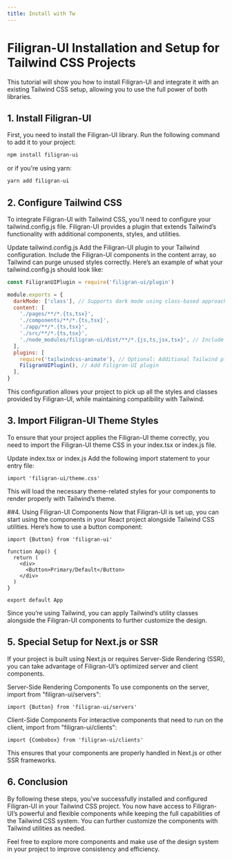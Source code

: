 ```yaml
---
title: Install with Tw
---
```


# Filigran-UI Installation and Setup for Tailwind CSS Projects

This tutorial will show you how to install Filigran-UI and integrate it with an existing Tailwind CSS setup, allowing you to use the full power of both libraries.

## 1. Install Filigran-UI

First, you need to install the Filigran-UI library. Run the following command to add it to your project:

```bash
npm install filigran-ui
```

or if you're using yarn:

```bash
yarn add filigran-ui
```

## 2. Configure Tailwind CSS

To integrate Filigran-UI with Tailwind CSS, you'll need to configure your tailwind.config.js file. Filigran-UI provides a plugin that extends Tailwind’s functionality with additional components, styles, and utilities.

Update tailwind.config.js
Add the Filigran-UI plugin to your Tailwind configuration.
Include the Filigran-UI components in the content array, so Tailwind can purge unused styles correctly.
Here’s an example of what your tailwind.config.js should look like:

```js
const FiligranUIPlugin = require('filigran-ui/plugin')

module.exports = {
  darkMode: ['class'], // Supports dark mode using class-based approach
  content: [
    './pages/**/*.{ts,tsx}',
    './components/**/*.{ts,tsx}',
    './app/**/*.{ts,tsx}',
    './src/**/*.{ts,tsx}',
    './node_modules/filigran-ui/dist/**/*.{js,ts,jsx,tsx}', // Include Filigran-UI components
  ],
  plugins: [
    require('tailwindcss-animate'), // Optional: Additional Tailwind plugins you might use
    FiligranUIPlugin(), // Add Filigran-UI plugin
  ],
}
```

This configuration allows your project to pick up all the styles and classes provided by Filigran-UI, while maintaining compatibility with Tailwind.

## 3. Import Filigran-UI Theme Styles

To ensure that your project applies the Filigran-UI theme correctly, you need to import the Filigran-UI theme CSS in your index.tsx or index.js file.

Update index.tsx or index.js
Add the following import statement to your entry file:

```tsx
import 'filigran-ui/theme.css'
```

This will load the necessary theme-related styles for your components to render properly with Tailwind’s theme.

##4. Using Filigran-UI Components
Now that Filigran-UI is set up, you can start using the components in your React project alongside Tailwind CSS utilities. Here’s how to use a button component:

```tsx
import {Button} from 'filigran-ui'

function App() {
  return (
    <div>
      <Button>Primary/Default</Button>
    </div>
  )
}

export default App
```

Since you’re using Tailwind, you can apply Tailwind’s utility classes alongside the Filigran-UI components to further customize the design.

## 5. Special Setup for Next.js or SSR

If your project is built using Next.js or requires Server-Side Rendering (SSR), you can take advantage of Filigran-UI’s optimized server and client components.

Server-Side Rendering Components
To use components on the server, import from "filigran-ui/servers":

```tsx
import {Button} from 'filigran-ui/servers'
```

Client-Side Components
For interactive components that need to run on the client, import from "filigran-ui/clients":

```tsx
import {Combobox} from 'filigran-ui/clients'
```

This ensures that your components are properly handled in Next.js or other SSR frameworks.

## 6. Conclusion

By following these steps, you’ve successfully installed and configured Filigran-UI in your Tailwind CSS project. You now have access to Filigran-UI’s powerful and flexible components while keeping the full capabilities of the Tailwind CSS system. You can further customize the components with Tailwind utilities as needed.

Feel free to explore more components and make use of the design system in your project to improve consistency and efficiency.
